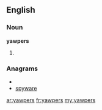==English==

===Noun===
'''yawpers'''

# {{plural of|[[yawper]]}}

===Anagrams===
* {{alphagram|aeprswy}}
* [[spyware#English|spyware]]

[[ar:yawpers]]
[[fr:yawpers]]
[[my:yawpers]]